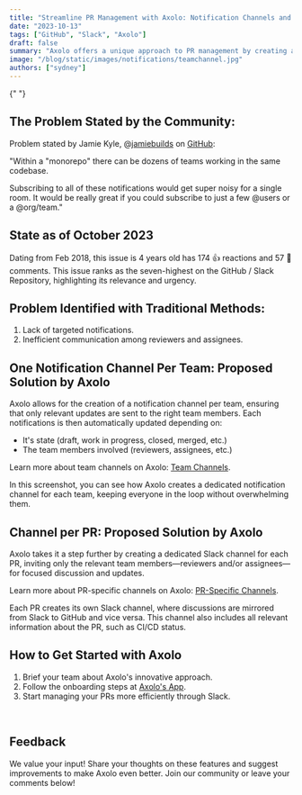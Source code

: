 ```yaml
---
title: "Streamline PR Management with Axolo: Notification Channels and PR-Specific Channels"
date: "2023-10-13"
tags: ["GitHub", "Slack", "Axolo"]
draft: false
summary: "Axolo offers a unique approach to PR management by creating a notification channel per team and a dedicated Slack channel for each PR, inviting only the relevant team members."
image: "/blog/static/images/notifications/teamchannel.jpg"
authors: ["sydney"]
---
```


<TOCInline toc={props.toc} toHeading={2} asDisclosure />

<ImageContainer
  alt="Axolo Team Channels "
  src="/blog/static/images/notifications/teamchannel.jpg"
  classNameDiv="mx-10 lg:mx-20"
  classNameImage=""
  width={3174}
  height={1680}
/>{" "}

## The Problem Stated by the Community:

Problem stated by Jamie Kyle, @[jamiebuilds](https://github.com/jamiebuilds) on [GitHub](https://github.com/integrations/slack/issues/390):

"Within a "monorepo" there can be dozens of teams working in the same codebase.

Subscribing to all of these notifications would get super noisy for a single room. It would be really great if you could subscribe to just a few @users or a @org/team."

## State as of October 2023

Dating from Feb 2018, this issue is 4 years old has 174 👍 reactions and 57 💬 comments. This issue ranks as the seven-highest on the GitHub / Slack Repository, highlighting its relevance and urgency.

## Problem Identified with Traditional Methods:

1. Lack of targeted notifications.
2. Inefficient communication among reviewers and assignees.

## One Notification Channel Per Team: Proposed Solution by Axolo

Axolo allows for the creation of a notification channel per team, ensuring that only relevant updates are sent to the right team members.
Each notifications is then automatically updated depending on:

- It's state (draft, work in progress, closed, merged, etc.)
- The team members involved (reviewers, assignees, etc.)

Learn more about team channels on Axolo: [Team Channels](https://axolo.co/features/slack-github-gitlab-team-channels).

<ImageContainer
  alt="teamchannelnotif"
  src="/blog/static/images/notifications/teamchannelnotif.jpg"
  classNameDiv="mx-10 lg:mx-20"
  classNameImage=""
  width={1362}
  height={1272}
/>
<SubImageText classNameDiv="" classNameText="lg:w-80 ">
  In this screenshot, you can see how Axolo creates a dedicated notification channel for each team,
  keeping everyone in the loop without overwhelming them.
</SubImageText>

## Channel per PR: Proposed Solution by Axolo

Axolo takes it a step further by creating a dedicated Slack channel for each PR, inviting only the relevant team members—reviewers and/or assignees—for focused discussion and updates.

Learn more about PR-specific channels on Axolo: [PR-Specific Channels](https://axolo.co/features/slack-github-gitlab-team-channels).

<ImageContainer
  alt="1 channel 1 pr"
  src="/blog/static/images/notifications/1 channel 1 pr.jpg"
  classNameDiv="mx-10 lg:mx-20"
  classNameImage=""
  width={1227}
  height={1278}
/>
<SubImageText classNameDiv="" classNameText="lg:w-80 ">
  Each PR creates its own Slack channel, where discussions are mirrored from Slack to GitHub and
  vice versa. This channel also includes all relevant information about the PR, such as CI/CD
  status.
</SubImageText>

## How to Get Started with Axolo

1. Brief your team about Axolo's innovative approach.
2. Follow the onboarding steps at [Axolo's App](https://app.axolo.co).
3. Start managing your PRs more efficiently through Slack.

<CTABanner type="try" />
<br />
<UserReview />

## Feedback

We value your input! Share your thoughts on these features and suggest improvements to make Axolo even better. Join our community or leave your comments below!
